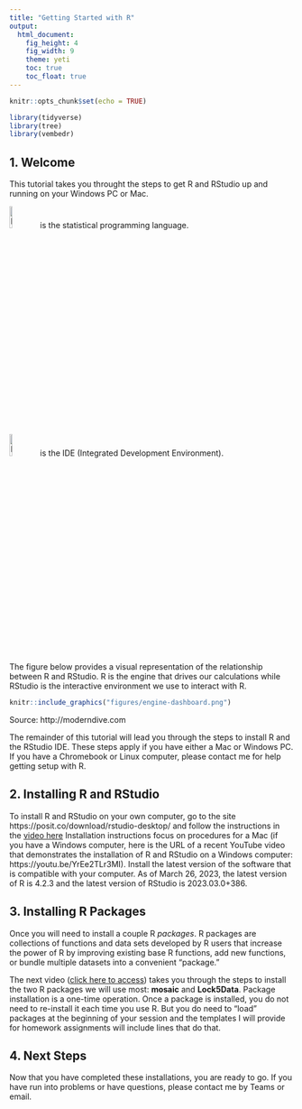 ```yaml
---
title: "Getting Started with R"
output: 
  html_document: 
    fig_height: 4
    fig_width: 9
    theme: yeti
    toc: true
    toc_float: true
---
```



```r
knitr::opts_chunk$set(echo = TRUE)
```


```r
library(tidyverse)
library(tree)
library(vembedr)
```


## 1. Welcome

This tutorial takes you throught the steps to get R and RStudio up and running on your Windows PC or Mac.  


 
<img src="figures/R_logo.svg.png" alt="R logo" width=10%"/> is the statistical programming language.  

<img src="figures/stickers/RStudio.png" alt="RStudio logo" width="10%"/> is the IDE (Integrated Development Environment).  

The figure below provides a visual representation of the relationship between R and RStudio. R is the engine that drives our calculations while RStudio is the interactive environment we use to interact with R.  

```r
knitr::include_graphics("figures/engine-dashboard.png")
```

Source: http://moderndive.com  

The remainder of this tutorial will lead you through the steps to install R and the RStudio IDE. These steps apply if you have either a Mac or Windows PC. If you have  a Chromebook or Linux computer, please contact me for help getting setup with R. 


## 2. Installing R and RStudio

To install R and RStudio on your own computer, go to the site https://posit.co/download/rstudio-desktop/ and
follow the instructions in the [video here](https://kzoo-my.sharepoint.com/:v:/g/personal/eric_nordmoe_kzoo_edu/EYuV8kj74cNBjJngEAVVDBgB5KqVRathrDBK_KPyW6mE4g?e=2J4GV9)  Installation instructions focus on procedures for a Mac (if you have a Windows computer, here is the URL of a recent YouTube video that demonstrates the installation of R and RStudio on a Windows computer:  https://youtu.be/YrEe2TLr3MI).  Install the latest version of the software that is compatible with your computer. As of March 26, 2023, the latest version of R is 4.2.3 and the latest version of RStudio is 2023.03.0+386.



## 3. Installing  R Packages

Once you will need to install a couple R *packages*. R packages are collections of functions and data sets developed by R users that increase the power of R by improving existing base R functions, add new functions, or bundle multiple datasets into a convenient "package." 


The next video ([click here to access](https://web.microsoftstream.com/video/2ce1ff07-5676-45e2-bd13-13f2ccd9ac45)) takes you through the steps to install the two R packages we will use most: **mosaic** and **Lock5Data**. Package installation is a one-time operation. Once a package is installed, you do not need to re-install it each time you use R. But you do need to "load" packages at the beginning of your session and the templates I will provide for homework assignments will include lines that do that. 



## 4. Next Steps  

Now that you have completed these installations, you are ready to go. If you have run into problems or have questions, please contact me by Teams or email.
